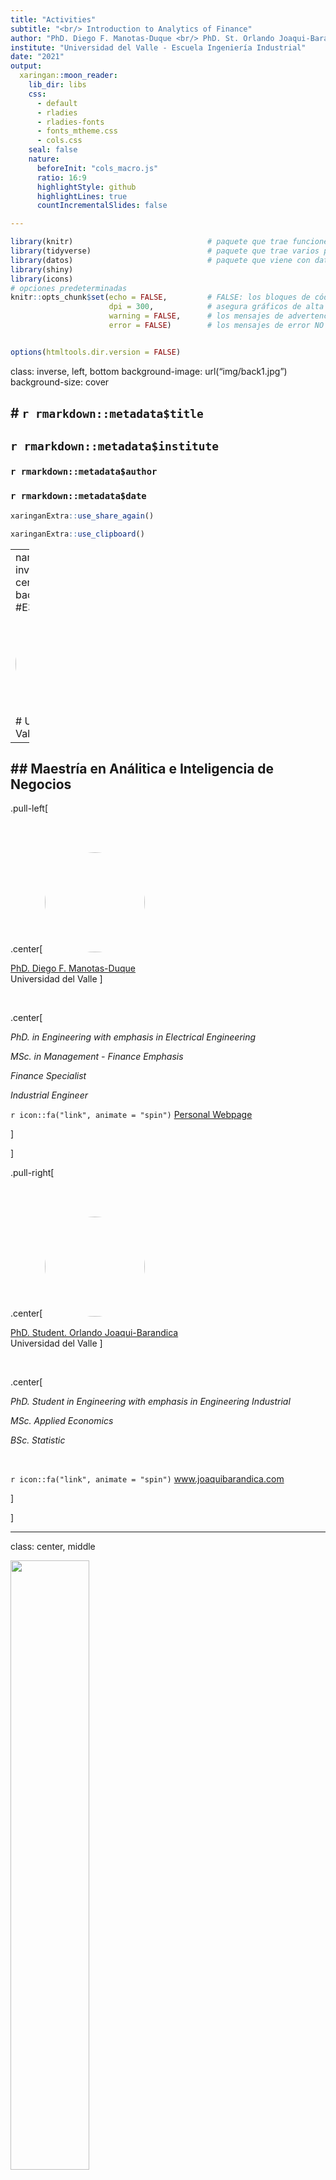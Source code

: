 ```yaml
---
title: "Activities"
subtitle: "<br/> Introduction to Analytics of Finance"
author: "PhD. Diego F. Manotas-Duque <br/> PhD. St. Orlando Joaqui-Barandica"
institute: "Universidad del Valle - Escuela Ingeniería Industrial"
date: "2021"
output:
  xaringan::moon_reader:
    lib_dir: libs
    css: 
      - default
      - rladies
      - rladies-fonts
      - fonts_mtheme.css
      - cols.css
    seal: false  
    nature:
      beforeInit: "cols_macro.js"
      ratio: 16:9
      highlightStyle: github
      highlightLines: true
      countIncrementalSlides: false

---
```




```r
library(knitr)                              # paquete que trae funciones utiles para R Markdown
library(tidyverse)                          # paquete que trae varios paquetes comunes en el tidyverse
library(datos)                              # paquete que viene con datos populares traducidos al español :)
library(shiny)
library(icons)
# opciones predeterminadas
knitr::opts_chunk$set(echo = FALSE,         # FALSE: los bloques de código NO se muestran
                      dpi = 300,            # asegura gráficos de alta resolución
                      warning = FALSE,      # los mensajes de advertencia NO se muestran
                      error = FALSE)        # los mensajes de error NO se muestran


options(htmltools.dir.version = FALSE)
```

class: inverse, left, bottom
background-image: url("img/back1.jpg")
background-size: cover


# **`r rmarkdown::metadata$title`**
----

## **`r rmarkdown::metadata$institute`**

### `r rmarkdown::metadata$author`
### `r rmarkdown::metadata$date`

```r
xaringanExtra::use_share_again()
```

```r
xaringanExtra::use_clipboard()
```

---
name: hola
class: inverse, middle, center
background-color: #E31D1D

<img style="border-radius: 50%;" src="img/uv3.jpg"
width="150px"
/>

# Universidad del Valle

--

## Maestría en Análitica e Inteligencia de Negocios
---




.pull-left[

<br><br>

.center[
<img style="border-radius: 50%;" src="img/avatar2.PNG"
width="160px"
/>

[PhD. Diego F. Manotas-Duque](http://industrial.univalle.edu.co/profesores/diego-fernando-manotas-duque) <br>
Universidad del Valle
]

<br>

.center[

*PhD. in Engineering with emphasis in Electrical Engineering*

*MSc. in Management - Finance Emphasis*

*Finance Specialist*

*Industrial Engineer*

`r icon::fa("link", animate = "spin")` [Personal Webpage](http://industrial.univalle.edu.co/profesores/diego-fernando-manotas-duque)

]

]



.pull-right[


<br><br>

.center[
<img style="border-radius: 50%;" src="img/avatar.png"
width="160px" href="https://www.joaquibarandica.com"
/>

[PhD. Student. Orlando Joaqui-Barandica](https://www.joaquibarandica.com) <br/>
Universidad del Valle
]

<br>


.center[

*PhD. Student in Engineering with emphasis in Engineering Industrial* 
 
*MSc. Applied Economics*
 
*BSc. Statistic*

<br>

`r icon::fa("link", animate = "spin")` [www.joaquibarandica.com](https://www.joaquibarandica.com)

]


]


---

class: center, middle

<img src="img/gifinc.jpg" width="50%"/>

### [https://gifinc.univalle.edu.co/](https://gifinc.univalle.edu.co/)



---

name: menu
background-color: #F5B041
class: left, middle, inverse

# Contenido

----


.pull-left[
### `r icon("chevron-circle-right")` [Activity 1.](#one)

]


.pull-right[


]

---





name: one
class: inverse, center


# Actividad 1.
----

<br>
<br>
<br>

.pull-left[

###Financial institutions always try to bet on those businesses that generate the highest possible profitability according to the capital invested and the risk assumed.


----

Ratios such as ROA facilitate decision-making and at the same time provide more precise information on the profitability they generate, taking into account elements such as the risk they assume or the capital they invest.


]





.pull-right[


###To relate the profitability of an entity to its assets, the most widely used ratio is ROA ('Return on Assets'), which relates its performance to the total assets of the entity in question.

<br>

$$ROA= \frac{ \text{Net income}}{ \text{Total assets}} $$

]



???

Las entidades financieras siempre intentan apostar por aquellos negocios que generen la mayor rentabilidad posible según el capital invertido y el riesgo asumido.

Ratios como el ROA facilitan la toma de decisiones y al mismo tiempo brindan información más precisa sobre la rentabilidad que generan, teniendo en cuenta elementos como el riesgo que asumen o el capital que invierten.

Para relacionar la rentabilidad de una entidad con sus activos, la razón más utilizada es el ROA ('Retorno de los Activos'), que relaciona su desempeño con los activos totales de la entidad en cuestión.


---

class: inverse


# Actividad 1.
----

.left-column[
![](https://media.giphy.com/media/utFscGHMZdsmk/giphy.gif)

![](https://media.giphy.com/media/utFscGHMZdsmk/giphy.gif)

![](https://media.giphy.com/media/utFscGHMZdsmk/giphy.gif)
]

.right-column[

1️⃣ Descargue desde Refinitiv Eikon información de todas las entidades financieras para todas las regiones. Que incluya las siguientes variables:

* Identifier (RIC)
* Company Name
* Country of Exchange
* TRBC Industry Group Name
* "Return on Assets - Actual" (Últimos 80 trimestres)


2️⃣ Limpie la base en Excel (Recomendado) de posibles celdas combinadas, encabezados, etc.


3️⃣ Importe la Base en R y Convierta la base a formato **Long**

4️⃣ Seleccione las variables: Company Name, TRBC Industry Group Name y ROA

5️⃣ Identifique posibles inconsistencias de la base que no le permitan llevarla a formato **wide** en dónde por cada columna tenga una entidad financiera y por filas los trimestres.

6️⃣ Convierta la base a formato **wide**




]

---



class: inverse, center, middle


# Actividad 1.
----



### Reto



Intente generar lo anterior en una función que le permita seleccionar el país, además intente generar el vector de fecha y que sea la columna inicial de la base **wide**



![](https://media.giphy.com/media/jUwpNzg9IcyrK/giphy.gif)


---



class: inverse, center, middle
background-color: #00081d




.pull-left[

.center[
<br><br>

# Thanks!!!

<br><br><br><br><br>



### Questions?
]


]


.pull-right[


.center[
<img style="border-radius: 50%;" src="img/avatar2.PNG"
width="100px"
/>

`r anicon::faa("envelope", animate = "passing")` diego.manotas@correounivalle.edu.co


<br><br><br>


.center[
<img style="border-radius: 50%;" src="img/avatar.png"
width="100px" href="https://www.joaquibarandica.com"
/>

`r anicon::faa("envelope", animate = "passing")` orlando.joaqui@correounivalle.edu.co 
]



]


]


<br><br><br>

----

*The images used to set the presentation are from [pixabay](https://pixabay.com/).*




